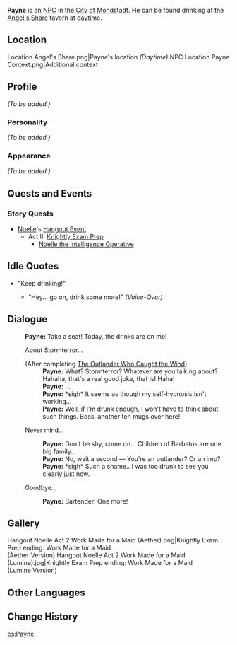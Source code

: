 {{Meta
<!-- REMOVE THIS TEMPLATE AFTER ADDING MISSING INFO -->
|missing_NPC_profile  = yes
}}
{{Character Infobox
|image            = NPC Payne.png
|region           = Mondstadt
|type             = NPC
}}
'''Payne''' is an [[NPC]] in the [[City of Mondstadt]]. He can be found drinking at the [[Angel's Share]] tavern at daytime.

==Location==
<gallery hideaddbutton="true" captionalign="center">
Location Angel's Share.png|Payne's location ''(Daytime)''
NPC Location Payne Context.png|Additional context
</gallery>

==Profile==
<!-- detailed story/lore information goes here -->
''(To be added.)''

===Personality===
''(To be added.)''

===Appearance===
''(To be added.)''

==Quests and Events==
===Story Quests===
* [[Noelle]]'s [[Hangout Event]]
** Act II: [[Knightly Exam Prep]]
*** [[Noelle the Intelligence Operative]]

==Idle Quotes==
* "Keep drinking!"
**{{A|VO Payne 01.ogg}} "Hey... go on, drink some more!" ''(Voice-Over)''

==Dialogue==
{{Dialogue start}}
:'''Payne:''' Take a seat! Today, the drinks are on me!
:{{DIcon}} About Stormterror...
:;(After completing [[The Outlander Who Caught the Wind]])
::'''Payne:''' What? Stormterror? Whatever are you talking about? Hahaha, that's a real good joke, that is! Haha!
::'''Payne:''' ...
::'''Payne:''' *sigh* It seems as though my self-hypnosis isn't working...
::'''Payne:''' Well, if I'm drunk enough, I won't have to think about such things. Boss, another ten mugs over here!
:{{DIcon}} Never mind...
::'''Payne:''' Don't be shy, come on... Children of Barbatos are one big family...
::'''Payne:''' No, wait a second &mdash; You're an outlander? Or an imp?
::'''Payne:''' *sigh* Such a shame.. I was too drunk to see you clearly just now.
:{{DIcon}} Goodbye...
::'''Payne:''' Bartender! One more!
{{Dialogue end}}

==Gallery==
<gallery hideaddbutton="true" captionalign="center">
Hangout Noelle Act 2 Work Made for a Maid (Aether).png|Knightly Exam Prep ending: Work Made for a Maid<br />(Aether Version)
Hangout Noelle Act 2 Work Made for a Maid (Lumine).jpg|Knightly Exam Prep ending: Work Made for a Maid<br />(Lumine Version)
</gallery>

==Other Languages==
{{Other Languages|default_hidden = 1
|en      = Payne
|zhs     = 派恩
|zhs_rm  = Pài'ēn
|zht     = 派恩
|zht_rm  = Pài'ēn
|ja      = ペイン
|ja_rm   = Pein
|ko      = 페인
|ko_rm   = 
|es      = Payne
|fr      = Payne
|ru      = Пэйн
|th      = Payne
|vi      = Payne
|de      = Payne
|id      = Payne
|pt      = Payne
}}

==Change History==
{{Change History|1.0}}

[[es:Payne]]